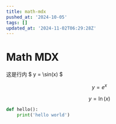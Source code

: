 ```yaml
---
title: math-mdx
pushed_at: '2024-10-05'
tags: []
updated_at: '2024-11-02T06:29:28Z'
---
```


# Math MDX

这是行内 $ y = \sin(x) $

$$
y = e^x
$$
```math
y = \ln(x)
```
```py
def hello():
    print('hello world')
```

